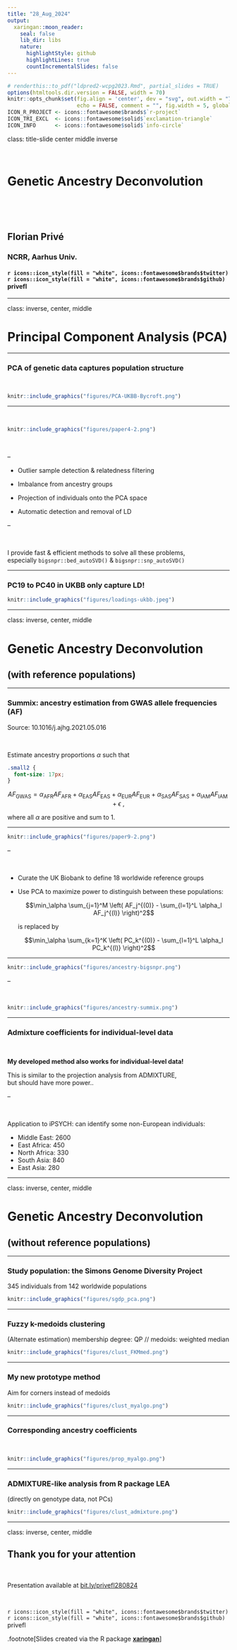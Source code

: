 ```yaml
---
title: "28_Aug_2024"
output:
  xaringan::moon_reader:
    seal: false
    lib_dir: libs
    nature:
      highlightStyle: github
      highlightLines: true
      countIncrementalSlides: false
---
```


```r
# renderthis::to_pdf("ldpred2-wcpg2023.Rmd", partial_slides = TRUE)
options(htmltools.dir.version = FALSE, width = 70)
knitr::opts_chunk$set(fig.align = 'center', dev = "svg", out.width = "70%",
                      echo = FALSE, comment = "", fig.width = 5, global.par = TRUE)
ICON_R_PROJECT <- icons::fontawesome$brands$`r-project`
ICON_TRI_EXCL  <- icons::fontawesome$solid$`exclamation-triangle`
ICON_INFO      <- icons::fontawesome$solid$`info-circle`
```

class: title-slide center middle inverse

<br>

# Genetic Ancestry Deconvolution

<br>

<br>

## Florian Privé 
### NCRR, Aarhus Univ.
#### `r icons::icon_style(fill = "white", icons::fontawesome$brands$twitter)` `r icons::icon_style(fill = "white", icons::fontawesome$brands$github)` privefl

---

class: inverse, center, middle

# Principal Component Analysis (PCA)

---

### PCA of genetic data captures population structure

<br>

```r
knitr::include_graphics("figures/PCA-UKBB-Bycroft.png")
```

---

<br>

```r
knitr::include_graphics("figures/paper4-2.png")
```

<br>

--

- Outlier sample detection & relatedness filtering

- Imbalance from ancestry groups

- Projection of individuals onto the PCA space

- Automatic detection and removal of LD

--

<br>

I provide fast & efficient methods to solve all these problems,    
especially `bigsnpr::bed_autoSVD()` & `bigsnpr::snp_autoSVD()`


---

### PC19 to PC40 in UKBB only capture LD!

```r
knitr::include_graphics("figures/loadings-ukbb.jpeg")
```

---

class: inverse, center, middle

# Genetic Ancestry Deconvolution

## (with reference populations)

---

### Summix: ancestry estimation from GWAS allele frequencies (AF)

Source: 10.1016/j.ajhg.2021.05.016

<br>

Estimate ancestry proportions $\alpha$ such that

```css
.small2 {
  font-size: 17px;
}
```

<span class="small2"> $$AF_\text{GWAS} = \alpha_\text{AFR} AF_\text{AFR} + \alpha_\text{EAS} AF_\text{EAS} + \alpha_\text{EUR} AF_\text{EUR} + \alpha_\text{SAS} AF_\text{SAS} + \alpha_\text{IAM} AF_\text{IAM} + \epsilon ~,$$ </span>

where all $\alpha$ are positive and sum to 1.

---

```r
knitr::include_graphics("figures/paper9-2.png")
```

--

<br>

- Curate the UK Biobank to define 18 worldwide reference groups

- Use PCA to maximize power to distinguish between these populations:

    <span class="small2"> $$\min_\alpha \sum_{j=1}^M \left( AF_j^{(0)} - \sum_{l=1}^L \alpha_l AF_j^{(l)} \right)^2$$ </span>
    
    is replaced by
    
    <span class="small2"> $$\min_\alpha \sum_{k=1}^K \left( PC_k^{(0)} - \sum_{l=1}^L \alpha_l PC_k^{(l)} \right)^2$$ </span>
    
---

```r
knitr::include_graphics("figures/ancestry-bigsnpr.png")
```

--

<br>

```r
knitr::include_graphics("figures/ancestry-summix.png")
```

---

### Admixture coefficients for individual-level data

<br>

**My developed method also works for individual-level data!**

This is similar to the projection analysis from ADMIXTURE,    
but should have more power..

--

<br>

Application to iPSYCH: can identify some non-European individuals:

- Middle East: 2600
- East Africa: 450
- North Africa: 330
- South Asia: 840
- East Asia: 280

---

class: inverse, center, middle

# Genetic Ancestry Deconvolution

## (without reference populations)

---

### Study population: the Simons Genome Diversity Project

345 individuals from 142 worldwide populations

```r
knitr::include_graphics("figures/sgdp_pca.png")
```

---

### Fuzzy k-medoids clustering

(Alternate estimation) membership degree: QP // medoids: weighted median

```r
knitr::include_graphics("figures/clust_FKMmed.png")
```

---

### My new prototype method

Aim for corners instead of medoids

```r
knitr::include_graphics("figures/clust_myalgo.png")
```

---

### Corresponding ancestry coefficients

<br>

```r
knitr::include_graphics("figures/prop_myalgo.png")
```

---

### ADMIXTURE-like analysis from R package LEA

(directly on genotype data, not PCs)

```r
knitr::include_graphics("figures/clust_admixture.png")
```

---

class: inverse, center, middle

## Thank you for your attention

<br>

Presentation available at [bit.ly/privefl280824](https://bit.ly/privefl280824)

<br>

`r icons::icon_style(fill = "white", icons::fontawesome$brands$twitter)` `r icons::icon_style(fill = "white", icons::fontawesome$brands$github)` privefl

.footnote[Slides created via the R package [**xaringan**](https://github.com/yihui/xaringan)]
